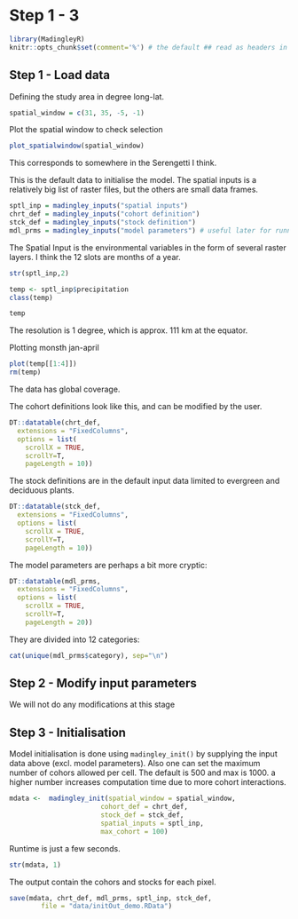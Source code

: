 # Step 1 - 3
```r
library(MadingleyR)
knitr::opts_chunk$set(comment='%') # the default ## read as headers in the knitted version
```



## Step 1 - Load data

Defining the study area in degree long-lat.
```r
spatial_window = c(31, 35, -5, -1)
```

Plot the spatial window to check selection
```r
plot_spatialwindow(spatial_window)
```
This corresponds to somewhere in the Serengetti I think.

This is the  default data to initialise the model. The spatial inputs is a relatively big list of raster files, but the others are small data frames. 
```r
sptl_inp = madingley_inputs("spatial inputs")
chrt_def = madingley_inputs("cohort definition")
stck_def = madingley_inputs("stock definition")
mdl_prms = madingley_inputs("model parameters") # useful later for running the model
```


The Spatial Input is the environmental variables in the form of several raster layers. I think the 12 slots are months of a year.
```r
str(sptl_inp,2)
```

```r
temp <- sptl_inp$precipitation
class(temp)
```
```r
temp
```
The resolution is 1 degree, which is approx. 111 km at the equator. 

Plotting monsth jan-april
```r
plot(temp[[1:4]])
rm(temp)
```
The data has global coverage.


The cohort definitions look like this, and can be modified by the user. 
```r
DT::datatable(chrt_def,
  extensions = "FixedColumns",
  options = list(
    scrollX = TRUE,
    scrollY=T,
    pageLength = 10))
```
The stock definitions are in the default input data limited to evergreen and deciduous plants. 
```r
DT::datatable(stck_def,
  extensions = "FixedColumns",
  options = list(
    scrollX = TRUE,
    scrollY=T,
    pageLength = 10))
```
The model parameters are perhaps a bit more cryptic:
```r
DT::datatable(mdl_prms,
  extensions = "FixedColumns",
  options = list(
    scrollX = TRUE,
    scrollY=T,
    pageLength = 20))
```
They are divided into 12 categories:
```r
cat(unique(mdl_prms$category), sep="\n")
```
## Step 2 - Modify input parameters
We will not do any modifications at this stage

## Step 3 - Initialisation

Model initialisation is done using ```madingley_init()``` by supplying the input data above (excl. model parameters). Also one can set the maximum number of cohors allowed per cell. The default is 500 and max is 1000. a higher number increases computation time due to more cohort interactions. 

```r
mdata <-  madingley_init(spatial_window = spatial_window,
                       cohort_def = chrt_def,
                       stock_def = stck_def,
                       spatial_inputs = sptl_inp,
                       max_cohort = 100)
```
Runtime is just a few seconds.

```r
str(mdata, 1)
```

The output contain the cohors and stocks for each pixel.

```r
save(mdata, chrt_def, mdl_prms, sptl_inp, stck_def, 
        file = "data/initOut_demo.RData")
```


